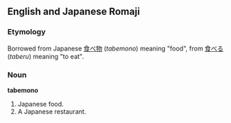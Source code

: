 ==English and Japanese Romaji==

===Etymology===
Borrowed from Japanese [[食べ物]] (''tabemono'') meaning "food", from  [[食べる]] (''taberu'') meaning "to eat".

===Noun===
'''tabemono'''

#Japanese food.
#A Japanese restaurant.